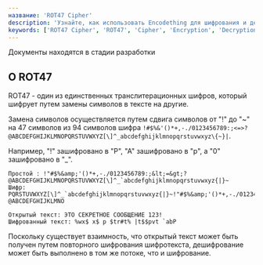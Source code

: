 ```yaml
---
название: 'ROT47 Cipher' 
description: 'Узнайте, как использовать Encodething для шифрования и дешифрования ROT47 Cipher'
keywords: ['ROT47 Cipher', 'ROT47', 'Cipher', 'Encryption', 'Decryption', 'Encodething']
---
```


<Callout type="warning">
  Документы находятся в стадии разработки
</Callout>

## О ROT47

ROT47 - один из единственных транслитерационных шифров, который шифрует путем замены символов в тексте на другие.

Замена символов осуществляется путем сдвига символов от "!" до "\~" на 47 символов из 94 символов шифра `!#$%&'()*+,-./0123456789:;<=>?@ABCDEFGHIJKLMNOPQRSTUVWXYZ[\]^_abcdefghijklmnopqrstuvwxyz\{~}|`.

Например, "!" зашифровано в "P", "A" зашифровано в "p", а "0" зашифровано в "\_".

```
Простой : !"#$%&amp;'()*+,-./0123456789:;&lt;=&gt;?@ABCDEFGHIJKLMNOPQRSTUVWXYZ[\]^_`abcdefghijklmnopqrstuvwxyz{|}~
Шифр: PQRSTUVWXYZ[\]^_`abcdefghijklmnopqrstuvwxyz{|}~!"#$%&amp;'()*+,-./0123456789:;&lt;=&gt;?@ABCDEFGHIJKLMNO
```

```
Открытый текст: ЭТО СЕКРЕТНОЕ СООБЩЕНИЕ 123!
Шифрованный текст: %wx$ x$ p $tr#t% |t$$pvt `abP
```

Поскольку существует взаимность, что открытый текст может быть получен путем повторного шифрования шифротекста, дешифрование может быть выполнено в том же потоке, что и шифрование.


